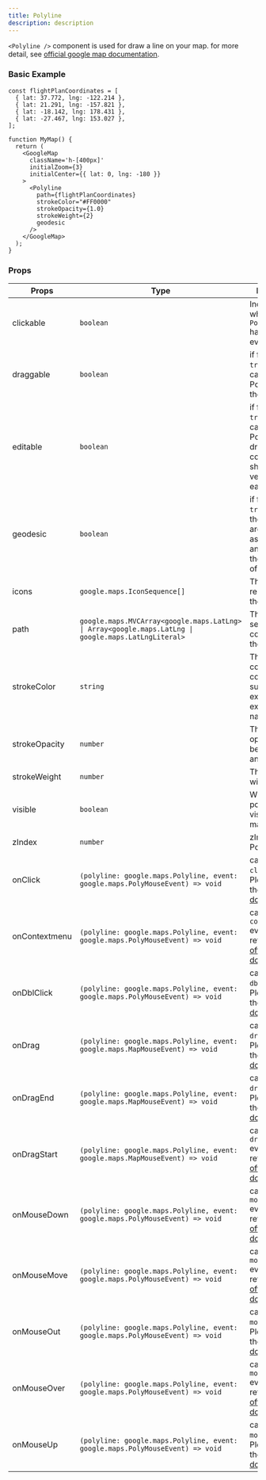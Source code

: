 ```yaml
---
title: Polyline
description: description
---
```



`<Polyline />` component is used for draw a line on your map. for more detail, see <a href='https://developers.google.com/maps/documentation/javascript/shapes#polylines' target='_blank' rel='noreferrer'>official google map documentation</a>.

### Basic Example

```tsx
const flightPlanCoordinates = [
  { lat: 37.772, lng: -122.214 },
  { lat: 21.291, lng: -157.821 },
  { lat: -18.142, lng: 178.431 },
  { lat: -27.467, lng: 153.027 },
];

function MyMap() {
  return (
    <GoogleMap
      className='h-[400px]'
      initialZoom={3}
      initialCenter={{ lat: 0, lng: -180 }}
    >
      <Polyline
        path={flightPlanCoordinates}
        strokeColor="#FF0000"
        strokeOpacity={1.0}
        strokeWeight={2}
        geodesic
      />
    </GoogleMap>
  );
}
```

<PolylineEx client:only='react' />

### Props

| Props | Type | Description |
| ----------- | ----------- | ----------- |
| clickable | `boolean` | Indicates whether this `Polyline` handles mouse events. |
| draggable | `boolean` | if flag is set to `true`, the user can drag Polyline over the map. |
| editable | `boolean` | if flag is set to `true`, the user can edit Polyline by dragging the control points shown at the vertices and on each segment. |
| geodesic | `boolean` | if flag is set to `true`, edges of the polygon are interpreted as geodesic and will follow the curvature of the Earth. |
| icons | `google.maps.IconSequence[]` | The icons to be rendered along the polyline. |
| path | `google.maps.MVCArray<google.maps.LatLng> \| Array<google.maps.LatLng \| google.maps.LatLngLiteral>` | The ordered sequence of coordinates of the Polyline. |
| strokeColor | `string` | The stroke color. All CSS3 colors are supported except for extended named colors. |
| strokeOpacity | `number` | The stroke opacity between 0.0 and 1.0. |
| strokeWeight | `number` | The stroke width in pixels. |
| visible | `boolean` | Whether this polyline is visible on the map. |
| zIndex | `number` | zIndex for Polyline. |
| onClick | `(polyline: google.maps.Polyline, event: google.maps.PolyMouseEvent) => void` | callback for `click` event. Please refer to the <a href='https://developers.google.com/maps/documentation/javascript/reference/polygon#Polyline-Events' target='_blank' rel='noreferrer'>official documentation</a>. |
| onContextmenu | `(polyline: google.maps.Polyline, event: google.maps.PolyMouseEvent) => void` | callback for `contextmenu` event. Please refer to the <a href='https://developers.google.com/maps/documentation/javascript/reference/polygon#Polyline-Events' target='_blank' rel='noreferrer'>official documentation</a>. |
| onDblClick | `(polyline: google.maps.Polyline, event: google.maps.PolyMouseEvent) => void` | callback for `dblclick` event. Please refer to the <a href='https://developers.google.com/maps/documentation/javascript/reference/polygon#Polyline-Events' target='_blank' rel='noreferrer'>official documentation</a>. |
| onDrag | `(polyline: google.maps.Polyline, event: google.maps.MapMouseEvent) => void` | callback for `drag` event. Please refer to the <a href='https://developers.google.com/maps/documentation/javascript/reference/polygon#Polyline-Events' target='_blank' rel='noreferrer'>official documentation</a>. |
| onDragEnd | `(polyline: google.maps.Polyline, event: google.maps.MapMouseEvent) => void` | callback for `dragend` event. Please refer to the <a href='https://developers.google.com/maps/documentation/javascript/reference/polygon#Polyline-Events' target='_blank' rel='noreferrer'>official documentation</a>. |
| onDragStart | `(polyline: google.maps.Polyline, event: google.maps.MapMouseEvent) => void` | callback for `dragstart` event. Please refer to the <a href='https://developers.google.com/maps/documentation/javascript/reference/polygon#Polyline-Events' target='_blank' rel='noreferrer'>official documentation</a>. |
| onMouseDown | `(polyline: google.maps.Polyline, event: google.maps.PolyMouseEvent) => void` | callback for `mousedown` event. Please refer to the <a href='https://developers.google.com/maps/documentation/javascript/reference/polygon#Polyline-Events' target='_blank' rel='noreferrer'>official documentation</a>. |
| onMouseMove | `(polyline: google.maps.Polyline, event: google.maps.PolyMouseEvent) => void` | callback for `mousemove` event. Please refer to the <a href='https://developers.google.com/maps/documentation/javascript/reference/polygon#Polyline-Events' target='_blank' rel='noreferrer'>official documentation</a>. |
| onMouseOut | `(polyline: google.maps.Polyline, event: google.maps.PolyMouseEvent) => void` | callback for `mouseout` event. Please refer to the <a href='https://developers.google.com/maps/documentation/javascript/reference/polygon#Polyline-Events' target='_blank' rel='noreferrer'>official documentation</a>. |
| onMouseOver | `(polyline: google.maps.Polyline, event: google.maps.PolyMouseEvent) => void` | callback for `mouseover` event. Please refer to the <a href='https://developers.google.com/maps/documentation/javascript/reference/polygon#Polyline-Events' target='_blank' rel='noreferrer'>official documentation</a>. |
| onMouseUp | `(polyline: google.maps.Polyline, event: google.maps.PolyMouseEvent) => void` | callback for `mouseup` event. Please refer to the <a href='https://developers.google.com/maps/documentation/javascript/reference/polygon#Polyline-Events' target='_blank' rel='noreferrer'>official documentation</a>. |
